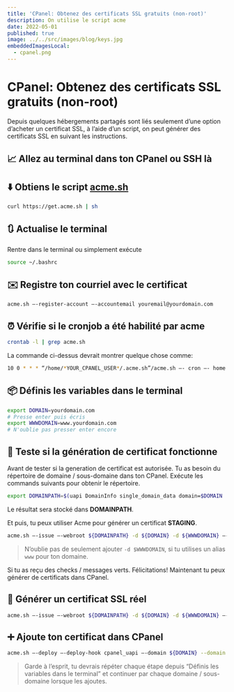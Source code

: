 ```yaml
---
title: 'CPanel: Obtenez des certificats SSL gratuits (non-root)'
description: On utilise le script acme
date: 2022-05-01
published: true
image: ../../src/images/blog/keys.jpg
embeddedImagesLocal:
  - cpanel.png
---
```



# CPanel: Obtenez des certificats SSL gratuits (non-root)

Depuis quelques hébergements partagés sont liés seulement d’une option d’acheter un certificat SSL, à l’aide d’un script, on peut générer des certificats SSL en suivant les instructions.

## 📈 Allez au terminal dans ton CPanel ou SSH là

<GatsbyPostImage data={props.data} index={0} alt="CPanel" />

## ⬇️ Obtiens le script [acme.sh](http://acme.sh/)

```bash
curl https://get.acme.sh | sh
```

## 🔃 Actualise le terminal

Rentre dans le terminal ou simplement exécute

```bash
source ~/.bashrc
```

## ✉️ Registre ton courriel avec le certificat

```bash
acme.sh —-register-account —-accountemail youremail@yourdomain.com
```

## ⏰ Vérifie si le cronjob a été habilité par acme

```bash
crontab -l | grep acme.sh
```

La commande ci-dessus devrait montrer quelque chose comme:

```bash
10 0 * * * “/home/*YOUR_CPANEL_USER*/.acme.sh”/acme.sh —- cron —- home “/home/*YOUR_CPANEL_USER*/.acme.sh” > /dev/null
```

## 📦 Définis les variables dans le terminal

```bash
export DOMAIN=yourdomain.com
# Presse enter puis écris
export WWWDOMAIN=www.yourdomain.com
# N'oublie pas presser enter encore
```

## 🔑 Teste si la génération de certificat fonctionne

Avant de tester si la generation de certificat est autorisée. Tu as besoin du répertoire de domaine / sous-domaine dans ton CPanel. Exécute les commands suivants pour obtenir le répertoire.

```bash
export DOMAINPATH=$(uapi DomainInfo single_domain_data domain=$DOMAIN | grep documentroot| cut -d " " -f 6)
```

Le résultat sera stocké dans **DOMAINPATH**.

Et puis, tu peux utiliser Acme pour générer un certificat **STAGING**.

```bash
acme.sh —-issue —-webroot ${DOMAINPATH} -d ${DOMAIN} -d ${WWWDOMAIN} —-staging
```

> N’oublie pas de seulement ajouter `-d $WWWDOMAIN`, si tu utilises un alias `www` pour ton domaine.

Si tu as reçu des checks / messages verts. Félicitations! Maintenant tu peux générer de certificats dans CPanel.

## 🍄 Générer un certificat SSL réel

```bash
acme.sh —-issue —-webroot ${DOMAINPATH} -d ${DOMAIN} -d ${WWWDOMAIN} —-force
```

## ➕ Ajoute ton certificat dans CPanel

```bash
acme.sh —-deploy —-deploy-hook cpanel_uapi —-domain ${DOMAIN} --domain ${WWWDOMAIN}
```

> Garde à l’esprit, tu devrais répéter chaque étape depuis “Définis les variables dans le terminal” et continuer par chaque domaine / sous-domaine lorsque les ajoutes.
